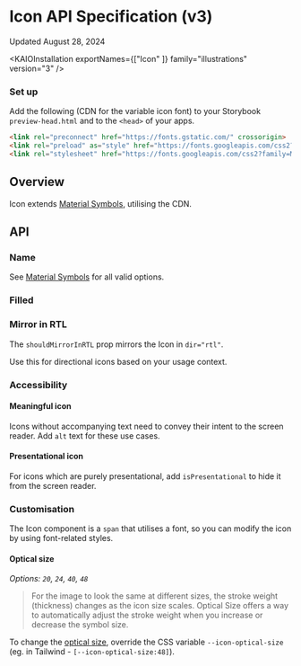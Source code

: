 
<Meta title="Illustrations/Icon/Icon (v3)/API Specification" />

# Icon API Specification (v3)

Updated August 28, 2024

<ResourceLinks
  sourceCode="https://github.com/cultureamp/kaizen-design-system/tree/main/packages/components/src/__illustrations__/Icon/v3"
  designGuidelines="/?path=/docs/illustrations-icon-v3-usage-guidelines--docs"
/>

<KAIOInstallation exportNames={["Icon" ]} family="illustrations" version="3" />

### Set up

Add the following (CDN for the variable icon font) to your Storybook `preview-head.html` and to the `<head>` of your apps.

```html
<link rel="preconnect" href="https://fonts.gstatic.com/" crossorigin>
<link rel="preload" as="style" href="https://fonts.googleapis.com/css2?family=Material+Symbols+Outlined:opsz,wght,FILL,GRAD@20..48,100..700,0..1,-50..200" />
<link rel="stylesheet" href="https://fonts.googleapis.com/css2?family=Material+Symbols+Outlined:opsz,wght,FILL,GRAD@20..48,100..700,0..1,-50..200" />
```

## Overview

Icon extends [Material Symbols](https://fonts.google.com/icons), utilising the CDN.

<Canvas of={IconStories.Playground} />
<Controls of={IconStories.Playground} />

## API

### Name

See [Material Symbols](https://fonts.google.com/icons) for all valid options.

### Filled

<Canvas of={IconStories.Filled} />

### Mirror in RTL

The `shouldMirrorInRTL` prop mirrors the Icon in `dir="rtl"`.

Use this for directional icons based on your usage context.

<Canvas of={IconStories.MirrorInRTL} />

### Accessibility

#### Meaningful icon

Icons without accompanying text need to convey their intent to the screen reader.
Add `alt` text for these use cases.

<Canvas of={IconStories.MeaningfulIcon} />

#### Presentational icon

For icons which are purely presentational, add `isPresentational` to hide it from the screen reader.

<Canvas of={IconStories.PresentationalIcon} />

### Customisation

The Icon component is a `span` that utilises a font, so you can modify the icon by using font-related styles.

<Canvas of={IconStories.Customisation} />

#### Optical size

_Options: `20`, `24`, `40`, `48`_

>For the image to look the same at different sizes, the stroke weight (thickness) changes as the icon size scales. Optical Size offers a way to automatically adjust the stroke weight when you increase or decrease the symbol size.

To change the [optical size](https://m3.material.io/styles/icons/applying-icons#b41cbc01-9b49-4a44-a525-d153d1ea1425),
override the CSS variable `--icon-optical-size` (eg. in Tailwind - `[--icon-optical-size:48]`).

<Canvas of={IconStories.OpticalSize} />
<Controls of={IconStories.OpticalSize} />
